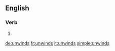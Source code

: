 ==English==

===Verb===
{{head|en|verb form}}

# {{en-third-person singular of|unwind}}

[[de:unwinds]]
[[fr:unwinds]]
[[it:unwinds]]
[[simple:unwinds]]